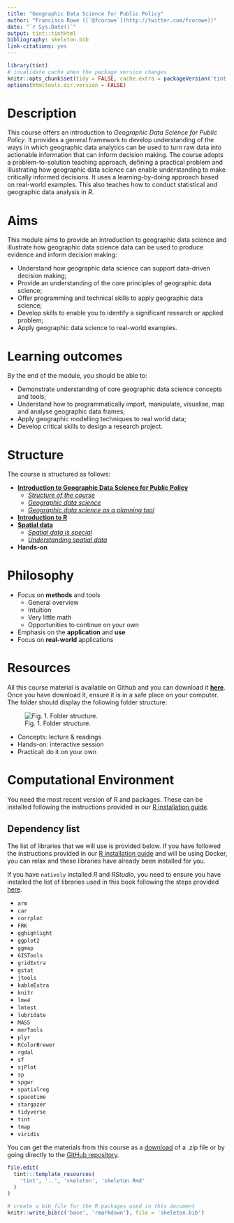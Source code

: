```yaml
---
title: "Geographic Data Science for Public Policy"
author: "Francisco Rowe ([`@fcorowe`](http://twitter.com/fcorowe))"
date: "`r Sys.Date()`"
output: tint::tintHtml
bibliography: skeleton.bib
link-citations: yes
---
```


```r
library(tint)
# invalidate cache when the package version changes
knitr::opts_chunk$set(tidy = FALSE, cache.extra = packageVersion('tint'))
options(htmltools.dir.version = FALSE)
```

# Description

This course offers an introduction to *Geographic Data Science for Public Policy*. It provides a general framework to develop understanding of the ways in which geographic data analytics can be used to turn raw data into actionable information that can inform decision making. The course adopts a problem-to-solution teaching approach, defining a practical problem and illustrating how geographic data science can enable understanding to make critically informed decisions. It uses a learning-by-doing approach based on real-world examples. This also teaches how to conduct statistical and geographic data analysis in *R*. 

# Aims

This module aims to provide an introduction to geographic data science and illustrate how geographic data science  data can be used to produce evidence and inform decision making:

* Understand how geographic data science can support data-driven decision making;
* Provide an understanding of the core principles of geographic data science;
* Offer programming and technical skills to apply geographic data science;
* Develop skills to enable you to identify a significant research or applied problem;
* Apply geographic data science to real-world examples.

# Learning outcomes

By the end of the module, you should be able to:

* Demonstrate understanding of core geographic data science concepts and tools;
* Understand how to programmatically import, manipulate, visualise, map and analyse geographic data frames;
* Apply geographic modelling techniques to real world data;
* Develop critical skills to design a research project.

# Structure

The course is structured as follows:

* [**Introduction to Geographic Data Science for Public Policy**](index.html)  
  - [*Structure of the course*](index.html)
  - [*Geographic data science*](01b-gds.html)
  - [*Geographic data science as a planning tool*](01c-gds_as_tool.html)  
* [**Introduction to R**](02-introR.html)
* [**Spatial data**](03a-spatial-data.html)  
  - [*Spatial data is special*](03a-spatial-data.html)
  - [*Understanding spatial data*](03b-spatial-data.html)
* **Hands-on** 

# Philosophy

* Focus on **methods** and tools
  - General overview
  - Intuition
  - Very little math 
  - Opportunities to continue on your own
* Emphasis on the **application** and **use**
* Focus on **real-world** applications

# Resources

All this course material is available on Github and you can download it [**here**](https://github.com/fcorowe/udd_gds_course/archive/refs/heads/main.zip). Once you have download it, ensure it is in a safe place on your computer. The folder should display the following folder structure:

![Fig. 1. Folder structure.](./figs/folder_str.png)



* Concepts: lecture & readings
* Hands-on: interactive session
* Practical: do it on your own

# Computational Environment

You need the most recent version of R and packages. These can be installed following the instructions provided in our [R installation guide](https://gdsl-ul.github.io/r_install/).

## Dependency list

The list of libraries that we will use is provided below. If you have followed the instructions provided in our [R installation guide](https://gdsl-ul.github.io/r_install/) and will be using Docker, you can relax and these libraries have already been installed for you. 

If you have `natively` installed *R* and *RStudio*, you need to ensure you have installed the list of libraries used in this book following the steps provided [here](https://gdsl-ul.github.io/r_install/otherWin.html#install-packages).

* `arm`
* `car`
* `corrplot`
* `FRK`
* `gghighlight`
* `ggplot2`
* `ggmap`
* `GISTools`
* `gridExtra`
* `gstat`
* `jtools`
* `kableExtra`
* `knitr`
* `lme4`
* `lmtest`
* `lubridate`
* `MASS`
* `merTools`
* `plyr`
* `RColorBrewer`
* `rgdal`
* `sf`
* `sjPlot`
* `sp`
* `spgwr`
* `spatialreg`
* `spacetime`
* `stargazer`
* `tidyverse`
* `tint`
* `tmap`
* `viridis`


You can get the materials from this course as a [download](https://github.com/fcorowe/udd_gds_course/archive/refs/heads/main.zip) of a .zip file or by going directly to the [GitHub repository](https://github.com/fcorowe/udd_gds_course).





```r
file.edit(
  tint:::template_resources(
    'tint', '..', 'skeleton', 'skeleton.Rmd'
  )
)
```

```r
# create a bib file for the R packages used in this document
knitr::write_bib(c('base', 'rmarkdown'), file = 'skeleton.bib')
```